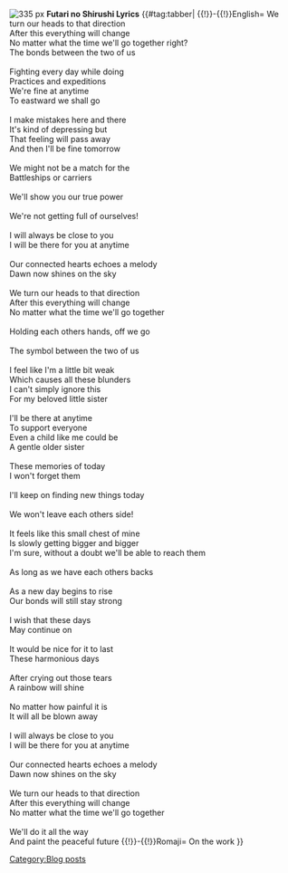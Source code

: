 [[File:Futari no Shirushi|thumb|center|335 px]]
'''Futari no Shirushi Lyrics'''
{{#tag:tabber|
{{!}}-{{!}}English=
We turn our heads to that direction
<br/>After this everything will change
<br/>No matter what the time we'll go together right?
<br/>The bonds between the two of us
<br/>
<br/>Fighting every day while doing
<br/>Practices and expeditions
<br/>We're fine at anytime
<br/>To eastward we shall go
<br/>
<br/>I make mistakes here and there
<br/>It's kind of depressing but
<br/>That feeling will pass away
<br/>And then I'll be fine tomorrow
<br/>
<br/>We might not be a match for the
<br/>Battleships or carriers
<br/>
<br/>We'll show you our true power
<br/>
<br/>We're not getting full of ourselves!
<br/>
<br/>I will always be close to you
<br/>I will be there for you at anytime
<br/>
<br/>Our connected hearts echoes a melody
<br/>Dawn now shines on the sky
<br/>
<br/>We turn our heads to that direction
<br/>After this everything will change
<br/>No matter what the time we'll go together
<br/>
<br/>Holding each others hands, off we go
<br/>
<br/>The symbol between the two of us
<br/>
<br/>I feel like I'm a little bit weak
<br/>Which causes all these blunders
<br/>I can't simply ignore this
<br/>For my beloved little sister
<br/>
<br/>I'll be there at anytime
<br/>To support everyone
<br/>Even a child like me could be
<br/>A gentle older sister
<br/>
<br/>These memories of today
<br/>I won't forget them
<br/>
<br/>I'll keep on finding new things today
<br/>
<br/>We won't leave each others side!
<br/>
<br/>It feels like this small chest of mine
<br/>Is slowly getting bigger and bigger
<br/>I'm sure, without a doubt we'll be able to reach them
<br/>
<br/>As long as we have each others backs
<br/>
<br/>As a new day begins to rise
<br/>Our bonds will still stay strong
<br/>
<br/>I wish that these days
<br/>May continue on
<br/>
<br/>It would be nice for it to last
<br/>These harmonious days
<br/>
<br/>After crying out those tears
<br/>A rainbow will shine
<br/>
<br/>No matter how painful it is
<br/>It will all be blown away
<br/>
<br/>I will always be close to you
<br/>I will be there for you at anytime
<br/>
<br/>Our connected hearts echoes a melody
<br/>Dawn now shines on the sky
<br/>
<br/>We turn our heads to that direction
<br/>After this everything will change
<br/>No matter what the time we'll go together
<br/>
<br/>We'll do it all the way
<br/>And paint the peaceful future
{{!}}-{{!}}Romaji=
On the work
}}
[[Category:Blog posts]]